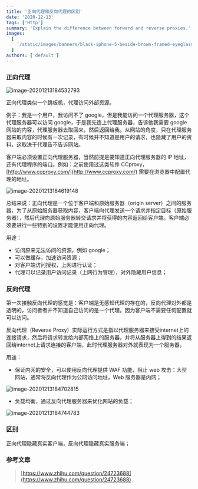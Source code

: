 ```yaml
---
title: '正向代理和反向代理的区别'
date: '2020-12-13'
tags: ['Http']
summary: 'Explain the difference between forward and reverse proxies.'
images:
  [
    '/static/images/banners/black-iphone-5-beside-brown-framed-eyeglasses-and-black-iphone-5-c__danny144__ah-HeguOe9k.jpeg',
  ]
authors: ['default']
---
```


### 正向代理
![image-20201213184532793](https://cxhello.oss-cn-beijing.aliyuncs.com/image/image-20201213184532793.png)

正向代理类似一个跳板机，代理访问外部资源。


例子：我是一个用户，我访问不了 google，但是我能访问一个代理服务器，这个代理服务器可以访问 google，于是我先连上代理服务器，告诉他我需要 google 网站的内容，代理服务器去取回来，然后返回给我。从网站的角度，只在代理服务器来取内容的时候有一次记录，有时候并不知道是用户的请求，也隐藏了用户的资料，这取决于代理告不告诉网站。

客户端必须设置正向代理服务器，当然前提是要知道正向代理服务器的 IP 地址，还有代理程序的端口。例如：之前使用过这类软件 CCproxy，[http://www.ccproxy.com/](http://www.ccproxy.com/) 需要在浏览器中配置代理的地址。

![image-20201213184619148](https://cxhello.oss-cn-beijing.aliyuncs.com/image/image-20201213184619148.png)

总结来说：正向代理是一个位于客户端和原始服务器（origin server）之间的服务器，为了从原始服务器获取内容，客户端向代理发送一个请求并指定目标（原始服务器），然后代理向原始服务器转交请求并将获得的内容返回给客户端。客户端必须要进行一些特别的设置才能使用正向代理。


用途：


- 访问原来无法访问的资源，例如 google；
- 可以做缓存，加速访问资源；
- 对客户端访问授权，上网进行认证；
- 代理可以记录用户访问记录（上网行为管理），对外隐藏用户信息；



### 反向代理


第一次接触反向代理的感觉是：客户端是无感知代理的存在的，反向代理对外都是透明的，访问者者并不知道自己访问的是一个代理。因为客户端不需要任何配置就可以访问。


反向代理（Reverse Proxy）实际运行方式是指以代理服务器来接受internet上的连接请求，然后将请求转发给内部网络上的服务器，并将从服务器上得到的结果返回给internet上请求连接的客户端，此时代理服务器对外就表现为一个服务器。


用途：


- 保证内网的安全，可以使用反向代理提供 WAF 功能，阻止 web 攻击：大型网站，通常将反向代理作为公网访问地址，Web 服务器是内网；

![image-20201213184702815](https://cxhello.oss-cn-beijing.aliyuncs.com/image/image-20201213184702815.png)

- 负载均衡，通过反向代理服务器来优化网站的负载；

![image-20201213184744783](https://cxhello.oss-cn-beijing.aliyuncs.com/image/image-20201213184744783.png)


### 区别


正向代理隐藏真实客户端，反向代理隐藏真实服务端；


### 参考文章


> [https://www.zhihu.com/question/24723688](https://www.zhihu.com/question/24723688)

